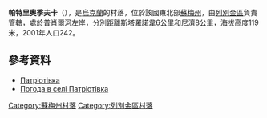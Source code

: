 {{coord|50|43|10|N|34|41|47|E|scale:100000_region:UA|display=title}}

'''帕特里奧季夫卡'''（{{lang-uk|Патріотівка}}），是[[烏克蘭|烏克蘭]]的村落，位於該國東北部[[蘇梅州|蘇梅州]]，由[[列別金區|列別金區]]負責管轄，處於[[普肖爾河|普肖爾河]]左岸，分別距離[[斯塔羅諾韋|斯塔羅諾韋]]6公里和[[尼濟|尼濟]]8公里，海拔高度119米，2001年人口242。

==參考資料==
* [http://w1.c1.rada.gov.ua/pls/z7502/A005?rdat1=02.02.2010&rf7571=29309 Патріотівка]{{dead link|date=2018年2月 |bot=InternetArchiveBot |fix-attempted=yes }}
* [http://weather.in.ua/ua/symskaja/19693 Погода в селі Патріотівка] {{Wayback|url=http://weather.in.ua/ua/symskaja/19693 |date=20160305111700 }}

{{DEFAULTSORT:Патріотівка}}
[[Category:蘇梅州村落|Category:蘇梅州村落]]
[[Category:列別金區村落|Category:列別金區村落]]


{{Sumy-geo-stub}}